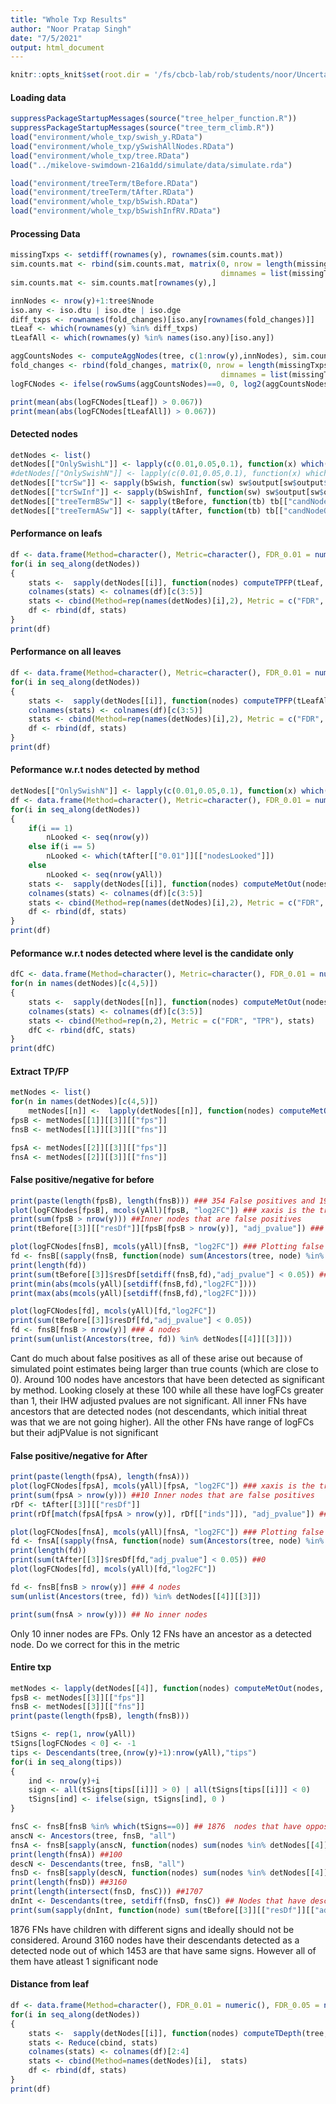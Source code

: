 ```yaml
---
title: "Whole Txp Results"
author: "Noor Pratap Singh"
date: "7/5/2021"
output: html_document
---
```



```r
knitr::opts_knit$set(root.dir = '/fs/cbcb-lab/rob/students/noor/Uncertainity/treeTerminusScripts')
```

#### Loading data
```r
suppressPackageStartupMessages(source("tree_helper_function.R"))
suppressPackageStartupMessages(source("tree_term_climb.R"))
load("environment/whole_txp/swish_y.RData")
load("environment/whole_txp/ySwishAllNodes.RData")
load("environment/whole_txp/tree.RData")
load("../mikelove-swimdown-216a1dd/simulate/data/simulate.rda")

load("environment/treeTerm/tBefore.RData")
load("environment/treeTerm/tAfter.RData")
load("environment/whole_txp/bSwish.RData")
load("environment/whole_txp/bSwishInfRV.RData")
```

#### Processing Data
```r
missingTxps <- setdiff(rownames(y), rownames(sim.counts.mat))
sim.counts.mat <- rbind(sim.counts.mat, matrix(0, nrow = length(missingTxps), ncol = ncol(sim.counts.mat),
                                               dimnames = list(missingTxps, colnames(sim.counts.mat))))
sim.counts.mat <- sim.counts.mat[rownames(y),]

innNodes <- nrow(y)+1:tree$Nnode
iso.any <- iso.dtu | iso.dte | iso.dge
diff_txps <- rownames(fold_changes)[iso.any[rownames(fold_changes)]]
tLeaf <- which(rownames(y) %in% diff_txps)
tLeafAll <- which(rownames(y) %in% names(iso.any)[iso.any])

aggCountsNodes <- computeAggNodes(tree, c(1:nrow(y),innNodes), sim.counts.mat)
fold_changes <- rbind(fold_changes, matrix(0, nrow = length(missingTxps), ncol = ncol(fold_changes),
                                               dimnames = list(missingTxps, colnames(fold_changes))))
logFCNodes <- ifelse(rowSums(aggCountsNodes)==0, 0, log2(aggCountsNodes[,2]/aggCountsNodes[,1]))

print(mean(abs(logFCNodes[tLeaf]) > 0.067))
print(mean(abs(logFCNodes[tLeafAll]) > 0.067))
```

#### Detected nodes
```r
detNodes <- list()
detNodes[["OnlySwishL"]] <- lapply(c(0.01,0.05,0.1), function(x) which(mcols(y)[,"qvalue"] <= x))
#detNodes[["OnlySwishN"]] <- lapply(c(0.01,0.05,0.1), function(x) which(mcols(yAll)[,"qvalue"] <= x))
detNodes[["tcrSw"]] <- sapply(bSwish, function(sw) sw$output[sw$output$signal.node, "node"])
detNodes[["tcrSwInf"]] <- sapply(bSwishInf, function(sw) sw$output[sw$output$signal.node, "node"])
detNodes[["treeTermBSw"]] <- sapply(tBefore, function(tb) tb[["candNodeO"]])
detNodes[["treeTermASw"]] <- sapply(tAfter, function(tb) tb[["candNodeO"]])
```

#### Performance on leafs
```r
df <- data.frame(Method=character(), Metric=character(), FDR_0.01 = numeric(), FDR_0.05 = numeric(), FDR_0.10 = numeric())
for(i in seq_along(detNodes))
{
    stats <-  sapply(detNodes[[i]], function(nodes) computeTPFP(tLeaf, nodes, y, NULL, tree, type="leaf"))
    colnames(stats) <- colnames(df)[c(3:5)]
    stats <- cbind(Method=rep(names(detNodes)[i],2), Metric = c("FDR", "TPR"), stats)
    df <- rbind(df, stats)
}
print(df)
```

#### Performance on all leaves
```r
df <- data.frame(Method=character(), Metric=character(), FDR_0.01 = numeric(), FDR_0.05 = numeric(), FDR_0.10 = numeric())
for(i in seq_along(detNodes))
{
    stats <-  sapply(detNodes[[i]], function(nodes) computeTPFP(tLeafAll, nodes, y, NULL, tree, type="leaf"))
    colnames(stats) <- colnames(df)[c(3:5)]
    stats <- cbind(Method=rep(names(detNodes)[i],2), Metric = c("FDR", "TPR"), stats)
    df <- rbind(df, stats)
}
print(df)
```

#### Peformance w.r.t nodes detected by method
```r
detNodes[["OnlySwishN"]] <- lapply(c(0.01,0.05,0.1), function(x) which(mcols(yAll)[,"qvalue"] <= x))
df <- data.frame(Method=character(), Metric=character(), FDR_0.01 = numeric(), FDR_0.05 = numeric(), FDR_0.10 = numeric())
for(i in seq_along(detNodes))
{
    if(i == 1)
        nLooked <- seq(nrow(y))
    else if(i == 5)
        nLooked <- which(tAfter[["0.01"]][["nodesLooked"]])
    else
        nLooked <- seq(nrow(yAll))
    stats <-  sapply(detNodes[[i]], function(nodes) computeMetOut(nodes, nLooked, logFCNodes))
    colnames(stats) <- colnames(df)[c(3:5)]
    stats <- cbind(Method=rep(names(detNodes)[i],2), Metric = c("FDR", "TPR"), stats)
    df <- rbind(df, stats)
}
print(df)
```

#### Peformance w.r.t nodes detected where level is the candidate only
```r
dfC <- data.frame(Method=character(), Metric=character(), FDR_0.01 = numeric(), FDR_0.05 = numeric(), FDR_0.10 = numeric())
for(n in names(detNodes)[c(4,5)])
{
    stats <-  sapply(detNodes[[n]], function(nodes) computeMetOut(nodes, NULL, logFCNodes, tree, T))
    colnames(stats) <- colnames(df)[c(3:5)]
    stats <- cbind(Method=rep(n,2), Metric = c("FDR", "TPR"), stats)
    dfC <- rbind(dfC, stats)
}
print(dfC)
```

#### Extract TP/FP
```r
metNodes <- list()
for(n in names(detNodes)[c(4,5)])
    metNodes[[n]] <-  lapply(detNodes[[n]], function(nodes) computeMetOut(nodes, NULL, logFCNodes, tree, T, res = F))
fpsB <- metNodes[[1]][[3]][["fps"]]
fnsB <- metNodes[[1]][[3]][["fns"]]

fpsA <- metNodes[[2]][[3]][["fps"]]
fnsA <- metNodes[[2]][[3]][["fns"]]
```

#### False positive/negative for before
```r
print(paste(length(fpsB), length(fnsB))) ### 354 False positives and 1996 False negatives
plot(logFCNodes[fpsB], mcols(yAll)[fpsB, "log2FC"]) ### xaxis is the truth, yaxis is the simulated
print(sum(fpsB > nrow(y))) ##Inner nodes that are false positives
print(tBefore[[3]][["resDf"]][fpsB[fpsB > nrow(y)], "adj_pvalue"]) ### adjusted pvalue for inner nodes

plot(logFCNodes[fnsB], mcols(yAll)[fnsB, "log2FC"]) ### Plotting false negatives
fd <- fnsB[(sapply(fnsB, function(node) sum(Ancestors(tree, node) %in% detNodes[[4]][[3]]) > 0))] ## 100 False negative whose ancestor is detected
print(length(fd))
print(sum(tBefore[[3]]$resDf[setdiff(fnsB,fd),"adj_pvalue"] < 0.05)) ##0
print(min(abs(mcols(yAll)[setdiff(fnsB,fd),"log2FC"])))
print(max(abs(mcols(yAll)[setdiff(fnsB,fd),"log2FC"])))

plot(logFCNodes[fd], mcols(yAll)[fd,"log2FC"])
print(sum(tBefore[[3]]$resDf[fd,"adj_pvalue"] < 0.05))
fd <- fnsB[fnsB > nrow(y)] ### 4 nodes
print(sum(unlist(Ancestors(tree, fd)) %in% detNodes[[4]][[3]]))

```
Cant do much about false positives as all of these arise out because of simulated point estimates being larger than true counts (which are close to 0). 
Around 100 nodes have ancestors that have been detected as significant by method. Looking closely at these 100 while all these have logFCs greater than 1, their IHW adjusted pvalues are not significant. All inner FNs have ancestors that are detected nodes (not descendants, which initial threat was that we are not going higher). All the other FNs have range of logFCs but their adjPValue is not significant

#### False positive/negative for After
```r
print(paste(length(fpsA), length(fnsA)))
plot(logFCNodes[fpsA], mcols(yAll)[fpsA, "log2FC"]) ### xaxis is the truth, yaxis is the simulated
print(sum(fpsA > nrow(y))) ##10 Inner nodes that are false positives
rDf <- tAfter[[3]][["resDf"]] 
print(rDf[match(fpsA[fpsA > nrow(y)], rDf[["inds"]]), "adj_pvalue"]) ### adjusted pvalues for inner node

plot(logFCNodes[fnsA], mcols(yAll)[fnsA, "log2FC"]) ### Plotting false negatives
fd <- fnsA[(sapply(fnsA, function(node) sum(Ancestors(tree, node) %in% detNodes[[5]][[3]]) > 0))] ## 12 False negative whose ancestor is detected
print(length(fd))
print(sum(tAfter[[3]]$resDf[fd,"adj_pvalue"] < 0.05)) ##0
plot(logFCNodes[fd], mcols(yAll)[fd,"log2FC"])

fd <- fnsB[fnsB > nrow(y)] ### 4 nodes
sum(unlist(Ancestors(tree, fd)) %in% detNodes[[4]][[3]])

print(sum(fnsA > nrow(y))) ## No inner nodes
```
Only 10 inner nodes are FPs. Only 12 FNs have an ancestor as a detected node. Do we correct for this in the metric

#### Entire txp
```r
metNodes <- lapply(detNodes[[4]], function(nodes) computeMetOut(nodes, seq(nrow(yAll)), logFCNodes, tree, F, res = F))
fpsB <- metNodes[[3]][["fps"]]
fnsB <- metNodes[[3]][["fns"]]
print(paste(length(fpsB), length(fnsB)))

tSigns <- rep(1, nrow(yAll))
tSigns[logFCNodes < 0] <- -1
tips <- Descendants(tree,(nrow(y)+1):nrow(yAll),"tips")
for(i in seq_along(tips))
{
    ind <- nrow(y)+i
    sign <- all(tSigns[tips[[i]]] > 0) | all(tSigns[tips[[i]]] < 0)
    tSigns[ind] <- ifelse(sign, tSigns[ind], 0 )
}

fnsC <- fnsB[fnsB %in% which(tSigns==0)] ## 1876  nodes that have opposite signs of their children
anscN <- Ancestors(tree, fnsB, "all")
fnsA <- fnsB[sapply(anscN, function(nodes) sum(nodes %in% detNodes[[4]][[3]]) > 0)] ## FNs that have ancestors nodes in detected nodes
print(length(fnsA)) ##100
descN <- Descendants(tree, fnsB, "all")
fnsD <- fnsB[sapply(descN, function(nodes) sum(nodes %in% detNodes[[4]][[3]]) > 0)] ## FNs that have descendant nodes in detected nodes
print(length(fnsD)) ##3160
print(length(intersect(fnsD, fnsC))) ##1707
dnInt <- Descendants(tree, setdiff(fnsD, fnsC)) ## Nodes that have descendant as detected and have same sign of children 1453
print(sum(sapply(dnInt, function(node) sum(tBefore[[3]][["resDf"]][["adj_pvalue"]] < 0.05) > 0))) ## All these nodes have atleast 1 singificant descendant node
```
1876 FNs have children with different signs and ideally should not be considered. Around 3160 nodes have their descendants detected as a detected node out of which 1453 are that have same signs. However all of them have atleast 1 significant node


#### Distance from leaf
```r
df <- data.frame(Method=character(), FDR_0.01 = numeric(), FDR_0.05 = numeric(), FDR_0.10 = numeric())
for(i in seq_along(detNodes))
{
    stats <-  sapply(detNodes[[i]], function(nodes) computeTDepth(tree, nodes))
    stats <- Reduce(cbind, stats)
    colnames(stats) <- colnames(df)[2:4]
    stats <- cbind(Method=names(detNodes)[i],  stats)
    df <- rbind(df, stats)
}
print(df)
```